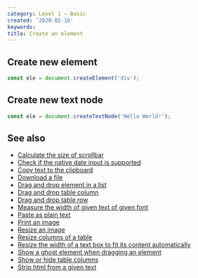 ```yaml
---
category: Level 1 — Basic
created: '2020-02-16'
keywords:
title: Create an element
---
```


## Create new element

```js
const ele = document.createElement('div');
```

## Create new text node

```js
const ele = document.createTextNode('Hello World!');
```

## See also

-   [Calculate the size of scrollbar](https://phuoc.ng/collection/html-dom/calculate-the-size-of-scrollbar/)
-   [Check if the native date input is supported](https://phuoc.ng/collection/html-dom/check-if-the-native-date-input-is-supported/)
-   [Copy text to the clipboard](https://phuoc.ng/collection/html-dom/copy-text-to-the-clipboard/)
-   [Download a file](https://phuoc.ng/collection/html-dom/download-a-file/)
-   [Drag and drop element in a list](https://phuoc.ng/collection/html-dom/drag-and-drop-element-in-a-list/)
-   [Drag and drop table column](https://phuoc.ng/collection/html-dom/drag-and-drop-table-column/)
-   [Drag and drop table row](https://phuoc.ng/collection/html-dom/drag-and-drop-table-row/)
-   [Measure the width of given text of given font](https://phuoc.ng/collection/html-dom/measure-the-width-of-given-text-of-given-font/)
-   [Paste as plain text](https://phuoc.ng/collection/html-dom/paste-as-plain-text/)
-   [Print an image](https://phuoc.ng/collection/html-dom/print-an-image/)
-   [Resize an image](https://phuoc.ng/collection/html-dom/resize-an-image/)
-   [Resize columns of a table](https://phuoc.ng/collection/html-dom/resize-columns-of-a-table/)
-   [Resize the width of a text box to fit its content automatically](https://phuoc.ng/collection/html-dom/resize-the-width-of-a-text-box-to-fit-its-content-automatically/)
-   [Show a ghost element when dragging an element](https://phuoc.ng/collection/html-dom/show-a-ghost-element-when-dragging-an-element/)
-   [Show or hide table columns](https://phuoc.ng/collection/html-dom/show-or-hide-table-columns/)
-   [Strip html from a given text](https://phuoc.ng/collection/html-dom/strip-html-from-a-given-text/)
